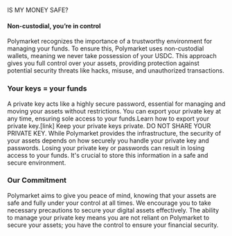 IS MY MONEY SAFE?

#### Non-custodial, you’re in control
Polymarket recognizes the importance of a trustworthy environment for managing your funds. To ensure this, Polymarket uses non-custodial wallets, meaning we never take possession of your USDC. This approach gives you full control over your assets, providing protection against potential security threats like hacks, misuse, and unauthorized transactions.

### Your keys = your funds
A private key acts like a highly secure password, essential for managing and moving your assets without restrictions. You can export your private key at any time, ensuring sole access to your funds.Learn how to export your private key.[link] 
Keep your private keys private.
DO NOT SHARE YOUR PRIVATE KEY. While Polymarket provides the infrastructure, the security of your assets depends on how securely you handle your private key and passwords. Losing your private key or passwords can result in losing access to your funds. It's crucial to store this information in a safe and secure environment.

### Our Commitment
Polymarket aims to give you peace of mind, knowing that your assets are safe and fully under your control at all times. We encourage you to take necessary precautions to secure your digital assets effectively. The ability to manage your private key means you are not reliant on Polymarket to secure your assets; you have the control to ensure your financial security.
